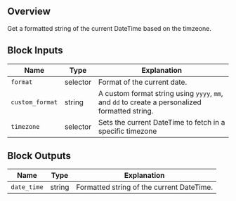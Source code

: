 ## Overview

Get a formatted string of the current DateTime based on the timzeone.

## Block Inputs

| Name            | Type     | Explanation                                                                                    |
| --------------- | -------- | ---------------------------------------------------------------------------------------------- |
| `format`        | selector | Format of the current date.                                                                    |
| `custom_format` | string   | A custom format string using `yyyy`, `mm`, and `dd` to create a personalized formatted string. |
| `timezone`      | selector | Sets the current DateTime to fetch in a specific timezone                                      |

## Block Outputs

| Name        | Type   | Explanation                               |
| ----------- | ------ | ----------------------------------------- |
| `date_time` | string | Formatted string of the current DateTime. |
